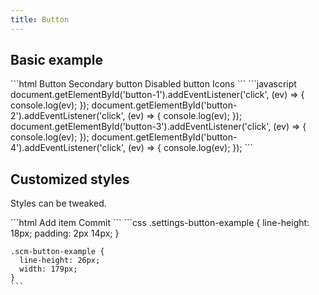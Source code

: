 ```yaml
---
title: Button
---
```


## Basic example

<Imports />

<Demo>
  <BasicExample />
  <Fragment slot="html">
    ```html
    <vscode-button id="button-1">Button</vscode-button>
    <vscode-button id="button-2" secondary>Secondary button</vscode-button>
    <vscode-button id="button-3" disabled>Disabled button</vscode-button>
    <vscode-button id="button-4" icon="account" icon-after="chevron-right">Icons</vscode-button>
    ```
  </Fragment>
  <Fragment slot="js">
    ```javascript
    document.getElementById('button-1').addEventListener('click', (ev) => {
      console.log(ev);
    });
    document.getElementById('button-2').addEventListener('click', (ev) => {
      console.log(ev);
    });
    document.getElementById('button-3').addEventListener('click', (ev) => {
      console.log(ev);
    });
    document.getElementById('button-4').addEventListener('click', (ev) => {
      console.log(ev);
    });
    ```
  </Fragment>
</Demo>

## Customized styles

Styles can be tweaked.

<Demo>
  <CustomizedStyles />
  <Fragment slot="html">
    ```html
    <vscode-button class="settings-button-example">Add item</vscode-button>
    <vscode-button class="scm-button-example" icon="check">Commit</vscode-button>
    ```
  </Fragment>
  <Fragment slot="css">
    ```css
    .settings-button-example {
      line-height: 18px;
      padding: 2px 14px;
    }

    .scm-button-example {
      line-height: 26px;
      width: 179px;
    }
    ```
  </Fragment>
</Demo>
